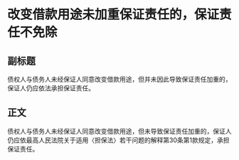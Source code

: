 # 改变借款用途未加重保证责任的，保证责任不免除
## 副标题
债权人与债务人未经保证人同意改变借款用途，但并未因此导致保证责任加重的，保证人仍应依法承担保证责任。
## 正文
债权人与债务人未经保证人同意改变借款用途，但未导致保证责任加重的，保证人仍应依最高人民法院关于适用〈担保法〉若干问题的解释第30条第1款规定，承担保证责任。